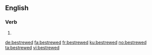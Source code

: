 ==English==

===Verb===
{{head|en|verb form}}

# {{en-simple past of|bestrew}}

[[de:bestrewed]]
[[fa:bestrewed]]
[[fr:bestrewed]]
[[ku:bestrewed]]
[[no:bestrewed]]
[[ta:bestrewed]]
[[vi:bestrewed]]